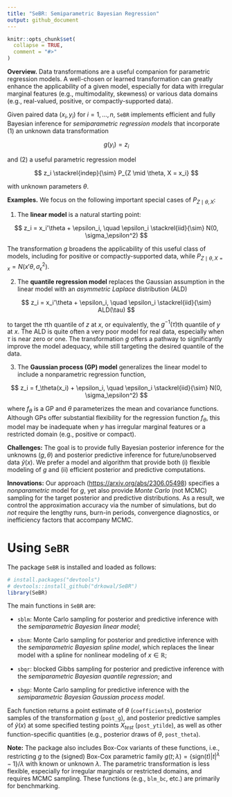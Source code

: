 ```yaml
---
title: "SeBR: Semiparametric Bayesian Regression"
output: github_document
---
```


```r
knitr::opts_chunk$set( 
  collapse = TRUE,
  comment = "#>"
)
```

**Overview.** 
Data transformations are a useful companion for parametric regression models. A well-chosen or learned transformation can greatly enhance the applicability of a given model, especially for data with irregular marginal features (e.g., multimodality, skewness) or various data domains (e.g., real-valued, positive, or compactly-supported data). 

Given paired data $(x_i,y_i)$ for $i=1,\ldots,n$, `SeBR` implements efficient and fully Bayesian inference for *semiparametric regression models* that incorporate (1) an unknown data transformation 

$$
g(y_i) = z_i
$$

and (2) a useful parametric regression model 

$$
z_i  \stackrel{indep}{\sim} P_{Z \mid \theta, X = x_i}
$$

with unknown parameters $\theta$. 

**Examples.** We focus on the following important special cases of $P_{Z \mid \theta, X}$:

1. The **linear model** is a natural starting point:

$$
z_i = x_i'\theta + \epsilon_i, \quad \epsilon_i \stackrel{iid}{\sim} N(0, \sigma_\epsilon^2)
$$

The transformation $g$ broadens the applicability of this useful class of models, including for positive or compactly-supported data, while $P_{Z \mid \theta, X=x} = N(x'\theta, \sigma_\epsilon^2)$. 

2. The **quantile regression model** replaces the Gaussian assumption in the linear model with an *asymmetric Laplace* distribution (ALD) 

$$
z_i = x_i'\theta + \epsilon_i, \quad \epsilon_i \stackrel{iid}{\sim} ALD(\tau)
$$

to target the $\tau$th quantile of $z$ at $x$, or equivalently, the $g^{-1}(\tau)$th quantile of $y$ at $x$. The ALD is quite often a very poor model for real data, especially when $\tau$ is near zero or one. The transformation $g$ offers a pathway to significantly improve the model adequacy, while still targeting the desired quantile of the data. 

3. The **Gaussian process (GP) model** generalizes the linear model to include a nonparametric regression function,

$$
z_i = f_\theta(x_i) + \epsilon_i, \quad  \epsilon_i \stackrel{iid}{\sim} N(0, \sigma_\epsilon^2)
$$

where $f_\theta$ is a GP and $\theta$ parameterizes the mean and covariance functions. Although GPs offer substantial flexibility for the regression function $f_\theta$, this model may be inadequate when $y$ has irregular marginal features or a restricted domain (e.g., positive or compact). 


**Challenges:** The goal is to provide fully Bayesian posterior inference for the unknowns $(g, \theta)$ and posterior predictive inference for future/unobserved data $\tilde y(x)$. We prefer a model and algorithm that provide both (i) flexible modeling of $g$ and (ii) efficient posterior and predictive computations. 

**Innovations:** Our approach (<https://arxiv.org/abs/2306.05498>) specifies a  *nonparametric* model for $g$, yet also provide *Monte Carlo* (not MCMC) sampling for the target posterior and predictive distributions. As a result, we control the approximation accuracy via the number of simulations, but do *not* require the lengthy runs, burn-in periods, convergence diagnostics, or inefficiency factors that accompany MCMC. 

# Using `SeBR`
The package `SeBR` is installed and loaded as follows:
```r
# install.packages("devtools")
# devtools::install_github("drkowal/SeBR")
library(SeBR) 
```
The main functions in `SeBR` are:

- `sblm`: Monte Carlo sampling for posterior and predictive inference with the *semiparametric Bayesian linear model*;

- `sbsm`: Monte Carlo sampling for posterior and predictive inference with the *semiparametric Bayesian spline model*, which replaces the linear model with a spline for nonlinear modeling of $x \in \mathbb{R}$;

- `sbqr`: blocked Gibbs sampling for posterior and predictive inference with the *semiparametric Bayesian quantile regression*; and

- `sbgp`: Monte Carlo sampling for predictive inference with the *semiparametric Bayesian Gaussian process model*. 

Each function returns a point estimate of $\theta$ (`coefficients`), posterior samples of the transformation $g$ (`post_g`), and posterior predictive samples of $\tilde y(x)$ at some specified testing points $X_{test}$ (`post_ytilde`), as well as other function-specific quantities (e.g., posterior draws of $\theta$, `post_theta`).

**Note:** The package also includes Box-Cox variants of these functions, i.e., restricting $g$ to the (signed) Box-Cox parametric family $g(t; \lambda) = \{\mbox{sign}(t) \vert t \vert^\lambda - 1\}/\lambda$ with known or unknown $\lambda$. The parametric transformation is less flexible, especially for irregular marginals or restricted domains, and requires MCMC sampling. These functions (e.g., `blm_bc`, etc.) are primarily for benchmarking. 


